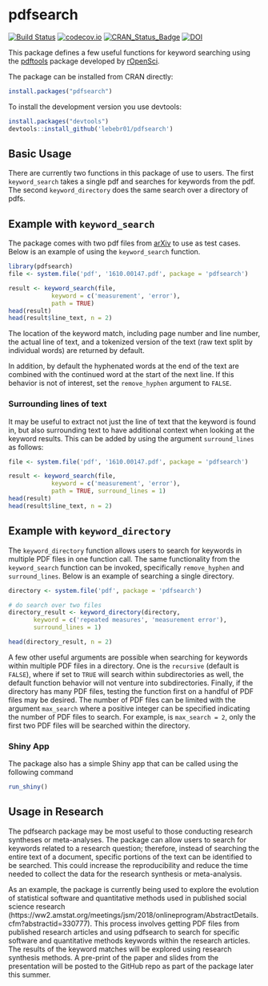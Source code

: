 # pdfsearch

[![Build Status](https://travis-ci.org/lebebr01/pdfsearch.svg?branch=master)](https://travis-ci.org/lebebr01/pdfsearch)
[![codecov.io](https://codecov.io/github/lebebr01/pdfsearch/coverage.svg?branch=master)](https://codecov.io/github/lebebr01/pdfsearch?branch=master)
[![CRAN_Status_Badge](http://www.r-pkg.org/badges/version/pdfsearch)](https://cran.r-project.org/package=pdfsearch)
[![DOI](http://joss.theoj.org/papers/10.21105/joss.00668/status.svg)](https://doi.org/10.21105/joss.00668)

This package defines a few useful functions for keyword searching using the [pdftools](https://github.com/ropensci/pdftools)  package developed by [rOpenSci](https://ropensci.org/).

The package can be installed from CRAN directly:
```r
install.packages("pdfsearch")
```

To install the development version you use devtools:
```r
install.packages("devtools")
devtools::install_github('lebebr01/pdfsearch')
```

## Basic Usage
There are currently two functions in this package of use to users. The first `keyword_search` takes a single pdf and searches for keywords from the pdf. The second `keyword_directory` does the same search over a directory of pdfs.

## Example with `keyword_search`
The package comes with two pdf files from [arXiv](https://arxiv.org/) to use as test cases. Below is an example of using the `keyword_search` function.
```r
library(pdfsearch)
file <- system.file('pdf', '1610.00147.pdf', package = 'pdfsearch')

result <- keyword_search(file, 
            keyword = c('measurement', 'error'),
            path = TRUE)
head(result)
head(result$line_text, n = 2)
```

The location of the keyword match, including page number and line number, the actual line of text, and a tokenized version of the text (raw text split by individual words) are returned by default.

In addition, by default the hyphenated words at the end of the text are combined with the continued word at the start of the next line. If this behavior is not of interest, set the `remove_hyphen` argument to `FALSE`.

### Surrounding lines of text 
It may be useful to extract not just the line of text that the keyword is found in, but also surrounding text to have additional context when looking at the keyword results. This can be added by using the argument `surround_lines` as follows:
```r
file <- system.file('pdf', '1610.00147.pdf', package = 'pdfsearch')

result <- keyword_search(file, 
            keyword = c('measurement', 'error'),
            path = TRUE, surround_lines = 1)
head(result)
head(result$line_text, n = 2)
```

## Example with `keyword_directory`
The `keyword_directory` function allows users to search for keywords in multiple PDF files in one function call. The same functionality from the `keyword_search` function can be invoked, specifically `remove_hyphen` and `surround_lines`. Below is an example of searching a single directory. 

```r
directory <- system.file('pdf', package = 'pdfsearch')

# do search over two files
directory_result <- keyword_directory(directory, 
       keyword = c('repeated measures', 'measurement error'),
       surround_lines = 1)

head(directory_result, n = 2)
```

A few other useful arguments are possible when searching for keywords within multiple PDF files in a directory. One is the `recursive` (default is `FALSE`), where if set to `TRUE` will search within subdirectories as well, the default function behavior will not venture into subdirectories. Finally, if the directory has many PDF files, testing the function first on a handful of PDF files may be desired. The number of PDF files can be limited with the argument `max_search` where a positive integer can be specified indicating the number of PDF files to search. For example, is `max_search = 2`, only the first two PDF files will be searched within the directory.

### Shiny App
The package also has a simple Shiny app that can be called using the following command
```r
run_shiny()
```

## Usage in Research
The pdfsearch package may be most useful to those conducting research syntheses or meta-analyses. The package can allow users to search for keywords related to a research question; therefore, instead of searching the entire text of a document, specific portions of the text can be identified to be searched. This could increase the reproducibility and reduce the time needed to collect the data for the research synthesis or meta-analysis.

As an example, the package is currently being used to explore the evolution of statistical software and quantitative methods used in published social science research (https://ww2.amstat.org/meetings/jsm/2018/onlineprogram/AbstractDetails.cfm?abstractid=330777). This process involves getting PDF files from published research articles and using pdfsearch to search for specific software and quantitative methods keywords within the research articles. The results of the keyword matches will be explored using research synthesis methods. A pre-print of the paper and slides from the presentation will be posted to the GitHub repo as part of the package later this summer.

